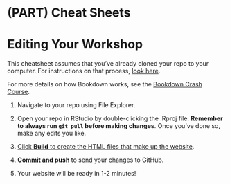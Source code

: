 # (PART) Cheat Sheets {-}

# Editing Your Workshop {#editing-cheatsheet}

::: {.callout type="yellow" title="Two Notes"}

This cheatsheet assumes that you've already cloned your repo to your computer. For instructions on that process, [look here](#clone).  

For more details on how Bookdown works, see the [Bookdown Crash Course](#bookdown-crash-course).

:::

1.  Navigate to your repo using File Explorer.

2.  Open your repo in RStudio by double-clicking the .Rproj file. **Remember to always run `git pull` before making changes**. Once you've done so, make any edits you like.

3.  [Click **Build** to create the HTML files that make up the website](#finishing-touches).

4.  [**Commit and push**](#finishing-touches) to send your changes to GitHub.

5.  Your website will be ready in 1-2 minutes!
